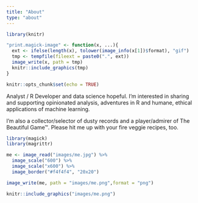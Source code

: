 ```yaml
---
title: "About"
type: "about"
---
```


```r
library(knitr)

"print.magick-image" <- function(x, ...){
  ext <- ifelse(length(x), tolower(image_info(x[1])$format), "gif")
  tmp <- tempfile(fileext = paste0(".", ext))
  image_write(x, path = tmp)
  knitr::include_graphics(tmp)
}
```

```r
knitr::opts_chunk$set(echo = TRUE)
```

Analyst / R Developer and data science hopeful. I'm interested in sharing and supporting opinionated analysis, adventures in R and humane, ethical applications of machine learning.

I'm also a collector/selector of dusty records and a player/admirer of The Beautiful Game&trade;. Please hit me up with your fire veggie recipes, too.

```r
library(magick)
library(magrittr)

me <- image_read("images/me.jpg") %>% 
  image_scale("600") %>% 
  image_scale("x600") %>% 
  image_border("#f4f4f4", "20x20")

image_write(me, path = "images/me.png",format = "png")

knitr::include_graphics("images/me.png")

```
